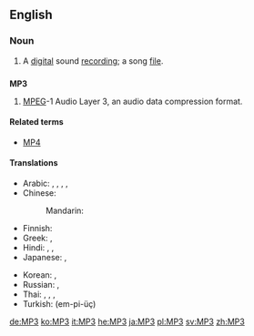 ==English==
{{wikipedia}}

===Noun===
{{en-noun}}

# A [[digital]] sound [[recording]]; a song [[file]].

==={{initialism}}===
'''MP3'''

# {{computing|audio|software}} [[MPEG]]-1 Audio Layer 3, an audio data compression format.

====Related terms====
* [[MP4]]

====Translations====
{{trans-top|MPEG Layer 3}}
* Arabic: {{t|ar|إم بي ثري|m|tr='em bii thrii}}, {{t|ar|إم بي 3|m|tr='em bii thrii}}, {{t|ar|إم بي ٣|m|tr='em bii thrii}},  {{t-|ar|MP3|m|tr='em bii thrii|sc=Latn}}, {{t|ar|إم بي ثلاثة|m|tr='em bii thalaatha}}
* Chinese:
*: Mandarin: {{t|zh|MP3|tr=MP-sān|sc=Latn}}
* Finnish: {{t|fi|MP3}}
* Greek: {{t|el|έμ-πι-θρί|tr=em-pi-thri}},  {{t-|el|MP3|sc=Latn}}
* Hindi: {{t|hi|एम् पी ३|tr=ēm pī tīn|xs=Hindi}},  {{t|hi|एम् पी थ्री|tr=ēm pī thrī|xs=Hindi}},  {{t-|hi|MP3|sc=Latn|xs=Hindi}}
* Japanese: {{t|ja|エムピースリー|tr=emu-pī-surī}}, {{t+|ja|MP3|tr=emu-pī-surī|sc=Latn}}
{{trans-mid}}
* Korean: {{t|ko|엠피쓰리|tr=em-pi-sseuri|sc=Hang}},  {{t+|ko|MP3|tr=em-pi-sseuri|sc=Latn}}
* Russian: {{t+|ru|эм-пи-три|m|tr=em-pi-trí}} {{qualifier|indeclinable}}, {{t-|ru|MP3|m|tr=em-pi-trí|sc=Latn}} {{qualifier|indeclinable}}
* Thai: {{t-|th|เอ็มพีสาม|tr=em pee săam}},  {{t|th|เอ็มพี๓|tr=em pee săam}},  {{t|th|เอ็มพี 3|tr=em pee săam}}, {{t-|th|MP3|sc=Latn}}
* Turkish: {{t|tr|MP3}} (em-pi-üç)
{{trans-bottom}}

[[de:MP3]]
[[ko:MP3]]
[[it:MP3]]
[[he:MP3]]
[[ja:MP3]]
[[pl:MP3]]
[[sv:MP3]]
[[zh:MP3]]